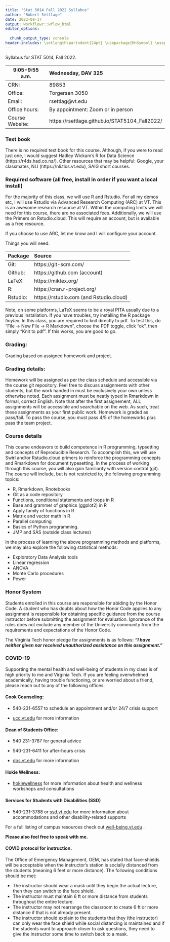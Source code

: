 ```yaml
---
title: "Stat 5014 Fall 2022 Syllabus"
author: "Robert Settlage"
date: 2022-08-17
output: workflowr::wflow_html
editor_options:
  
  chunk_output_type: console
header-includes: \setlength\parindent{24pt} \usepackage{MnSymbol} \usepackage{mathrsfs}
---
```


Syllabus for STAT 5014, Fall 2022.
  
9:05-9:55 a.m.  Wednesday, DAV 325 
--------------  ---------------------------------------
CRN:            89853  
Office:         Torgersen 3050
Email:          rsettlag@vt.edu
Office hours:   By appointment: Zoom or in person
Course Website: https://rsettlage.github.io/STAT5104_Fall2022/
--------------  ---------------------------------------

### Text book 
There is no required text book for this course. Although, if you were to read just one, I would suggest Hadley Wickam's R for Data Science (https://r4ds.had.co.nz/). Other resources that may be helpful:  Google, your classmates, NLI (https://nli.tlos.vt.edu), SAIG short courses.   

### Required software (all free, install in order if you want a local install)

For the majority of this class, we will use R and Rstudio.  For all my demos etc, I will use Rstudio via Advanced Research Computing (ARC) at VT.  This is an awesome research resource at VT. Within the computing limits we will need for this course, there are no associated fees.  Additionally, we will use the Primers on Rstudio.cloud.  This will require an account, but is available as a free resource.

If you choose to use ARC, let me know and I will configure your account.


Things you will need:

Package         Source
-------         --------------------------------
Git:            https://git-scm.com/
Github:         https://github.com (account) 
LaTeX:          https://miktex.org/
R:              https://cran.r-project.org/  
Rstudio:        https://rstudio.com (and Rstudio.cloud)  
-------         --------------------------------

Note, on some platforms, LaTeX seems to be a royal PITA usually due to a previous installation.  If you have troubles, try installing the R package *tinytex*.  In this class, you are required to knit directly to pdf.  To test this, do "File -> New File -> R Markdown", choose the PDF toggle, click "ok", then simply "Knit to pdf".  If this works, you are good to go.

### Grading:  
Grading based on assigned homework and project.

### Grading details:  

Homework will be assigned as per the class schedule and accessible via the course git repository. Feel free to discuss assignments with other students, but the work handed in must be exclusively your own unless otherwise noted. Each assignment must be neatly typed in Rmarkdown in formal, correct English. Note that after the first assignement, ALL assignments will be accessible and searchable on the web. As such, treat these assignments as your first public work.  Homework is graded as pass/fail.  To pass the course, you must pass 4/5 of the homeworks plus pass the team project.

\newpage

### Course details

This course endeavors to build competence in R programming, \LaTeX typsetting and concepts of Reproducible Research.  To accomplish this, we will use Swirl and/or Rstudio.cloud primers to reinforce the programming concepts and Rmarkdown for document typesetting. In the process of working through this course, you will also gain familiarity with version control (git). The course will include, but is not restricted to, the following programming topics:

+ R, Rmarkdown, Rnotebooks
+ Git as a code repository
+ Functions, conditional statements and loops in R
+ Base and grammer of graphics (ggplot2) in R
+ Apply family of functions in R
+ Matrix and vector math in R
+ Parallel computing
+ Basics of Python programming.
+ JMP and SAS (outside class lectures)

\noindent In the process of learning the above programming methods and platforms, we may also explore the following statistical methods:

+ Exploratory Data Analysis tools
+ Linear regression
+ ANOVA
+ Monte Carlo procedures
+ Power

### Honor System  

Students enrolled in this course are responsible for abiding by the Honor Code. A student who has doubts about how the Honor Code applies to any assignment is responsible for obtaining specific guidance from the course instructor before submitting the assignment for evaluation. Ignorance of the rules does not exclude any member of the University community from the requirements and expectations of the Honor Code.  

\noindent The Virginia Tech honor pledge for assignments is as follows: __*"I have neither given nor received unauthorized assistance on this assignment."*__


### COVID-19

Supporting the mental health and well-being of students in my class is of high priority to me and Virginia Tech. If you are feeling overwhelmed academically, having trouble functioning, or are worried about a friend, please reach out to any of the following offices:

#### Cook Counseling:

+ 540-231-6557 to schedule an appointment and/or 24/7 crisis support

+ [ucc.vt.edu](http://www.ucc.vt.edu/) for more information

#### Dean of Students Office:

+ 540 231-3787 for general advice

+ 540-231-6411 for after-hours crisis

+ [dos.vt.edu](http://www.dos.vt.edu/) for more information

#### Hokie Wellness:

+ [hokiewellness](http://www.hokiewellness.vt.edu/)  for more information about health and wellness workshops and consultations

#### Services for Students with Disabilities (SSD)

+ 540-231-3788 or [ssd.vt.edu](http://www.ssd.vt.edu/)  for more information about accommodations and other disability-related supports

For a full listing of campus resources check out [well-being.vt.edu](http://www.well-being.vt.edu/) .

**Please also feel free to speak with me.**

#### COVID protocol for instruction.

The Office of Emergency Management, OEM, has stated that face-shields will be acceptable when the instructor’s station is socially distanced from the students (meaning 6 feet or more distance). The following conditions should be met:

 

+ The instructor should wear a mask until they begin the actual lecture, then they can switch to the face shield.  
+ The instructor must maintain 6 ft or more distance from students throughout the entire lecture.  
+ The instructor may not rearrange the classroom to create 6 ft or more distance if that is not already present.  
+ The instructor should explain to the students that they (the instructor) can only wear the face shield while social distancing is maintained and if the students want to approach closer to ask questions, they need to give the instructor some time to switch back to a mask.




